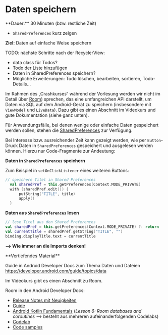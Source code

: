 
# Daten speichern

<Callout>
  **Dauer:** 30 Minuten (bzw. restliche Zeit)

  - `SharedPreferences` kurz zeigen

  **Ziel:** Daten auf einfache Weise speichern
</Callout>

TODO: nächste Schritte nach der RecyclerView:

- data class für Todos?
- Todo der Liste hinzufügen
- Daten in SharedPreferences speichern?
- Mögliche Erweiterungen: Todo löschen, bearbeiten, sortieren, Todo-Details...

Im Rahmen des „Crashkurses“ während der Vorlesung
werden wir nicht im Detail über [Room](https://developer.android.com/training/data-storage/room)) sprechen, das eine
umfangreichen API darstellt, um Daten via SQL auf dem
Android-Gerät zu speichern (insbesondere mit `ViewModel` und 
`LiveData`). Dazu gibt es einen Abschnitt im Videokurs und 
gute Dokumentation (siehe ganz unten).

Für Anwendungsfälle, bei denen wenige oder einfache Daten 
gespeichert werden sollen, stehen die [SharedPreferences](https://developer.android.com/training/data-storage/shared-preferences)
zur Verfügung.

Bei Interesse bzw. ausreichender Zeit kann gezeigt werden,
wie per `Button`-Druck Daten in `SharedPreferences` gespeichert
und ausgelesen werden können. Hierzu nur Code-Fragmente zur
Andeutung:

**Daten in `SharedPreferences` speichern**

Zum Beispiel in `setOnClickListener` eines weiteren Buttons:

```kotlin
// speichere Titel in Shared Preferences
  val sharedPref = this.getPreferences(Context.MODE_PRIVATE)
  with (sharedPref.edit()) {
      putString("TITLE", title)
      apply()
  }
```

**Daten aus `SharedPreferences` lesen**

```kotlin
// lese Titel aus den Shared Preferences
val sharedPref = this.getPreferences(Context.MODE_PRIVATE) ?: return
val currentTitle = sharedPref.getString("TITLE", "")
binding.displayTitle.text = currentTitle
```

**&xrarr; Wie immer an die Imports denken!**

<Callout type="warning">
**Vertiefendes Material**

Guide in Android Developer Docs zum Thema Daten und Dateien
https://developer.android.com/guide/topics/data

Im Videokurs gibt es einen Abschnitt zu Room.

Room in den Android Developer Docs:
- [Release Notes mit Neuigkeiten](https://developer.android.com/jetpack/androidx/releases/room)
- [Guide](https://developer.android.com/training/data-storage/room)
- [Android Kotlin Fundamentals](https://developer.android.com/courses/kotlin-android-fundamentals/overview#lesson_6_room_database_and_coroutines) (_Lesson 6: Room databases and coroutines_ &xrarr; besteht aus mehreren aufeinanderfolgenden Codelabs)
- [Codelab](https://developer.android.com/codelabs/android-room-with-a-view-kotlin#0)
- [Code samples](https://github.com/android/architecture-components-samples)
</Callout>